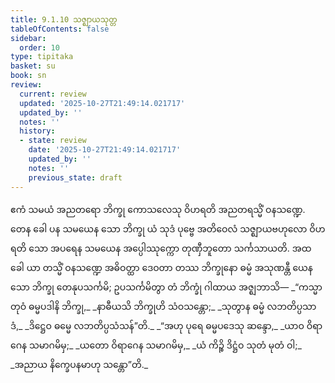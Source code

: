 ```yaml
---
title: 9.1.10 သဇ္ဈာယသုတ္တ
tableOfContents: false
sidebar:
  order: 10
type: tipitaka
basket: su
book: sn
review:
  current: review
  updated: '2025-10-27T21:49:14.021717'
  updated_by: ''
  notes: ''
  history:
  - state: review
    date: '2025-10-27T21:49:14.021717'
    updated_by: ''
    notes: ''
    previous_state: draft
---
```



<ReviewStatus review={frontmatter.review} showDetails={true} />

<HypothesisAnnotation frontmatter={frontmatter} />

<DynamicBreadcrumb />

<Division number="230" book="sn" e="ch" v="18" p="313">

<Paragraph number="1421" book="sn">
ဧကံ သမယံ အညတရော ဘိက္ခု ကောသလေသု ဝိဟရတိ အညတရသ္မိံ ဝနသဏ္ဍေ. တေန ခေါ ပန သမယေန သော ဘိက္ခု ယံ သုဒံ ပုဗ္ဗေ အတိဝေလံ သဇ္ဈာယဗဟုလော ဝိဟရတိ သော အပရေန သမယေန အပ္ပေါဿုက္ကော တုဏှီဘူတော သင်္ကသာယတိ. အထ ခေါ ယာ တသ္မိံ ဝနသဏ္ဍေ အဓိဝတ္ထာ ဒေဝတာ တဿ ဘိက္ခုနော ဓမ္မံ အသုဏန္တီ ယေန သော ဘိက္ခု တေနုပသင်္ကမိ; ဥပသင်္ကမိတွာ တံ ဘိက္ခုံ ဂါထာယ အဇ္ဈဘာသိ—
</Paragraph>

<Paragraph number="1422" type="verses" book="sn">
_“ကသ္မာ တုဝံ ဓမ္မပဒါနိ ဘိက္ခု,_  
_နာဓီယသိ ဘိက္ခုဟိ သံဝသန္တော;_  
_သုတွာန ဓမ္မံ လဘတိပ္ပသာဒံ,_  
_ဒိဋ္ဌေဝ ဓမ္မေ လဘတိပ္ပသံသန်”တိ._  

</Paragraph>

<Paragraph number="1423" type="verses" book="sn">
_“အဟု ပုရေ ဓမ္မပဒေသု ဆန္ဒော,_  
_ယာဝ ဝိရာဂေန သမာဂမိမှ;_  
_ယတော ဝိရာဂေန သမာဂမိမှ,_  
_ယံ ကိဉ္စိ ဒိဋ္ဌံဝ သုတံ မုတံ ဝါ;_  
_အညာယ နိက္ခေပနမာဟု သန္တော”တိ._
</Paragraph>
</Division>